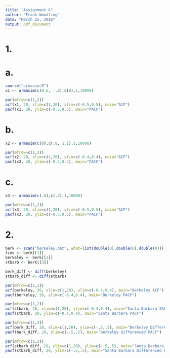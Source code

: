 ```yaml
---
title: "Assignment 6"
author: "Frank Woodling"
date: "March 25, 2016"
output: pdf_document
---
```


# 1.
# a.
```r
source("armasim.R")
x1 <- armasim(c(0.6, -.8),c(0),1,10000)

par(mfrow=c(1,2))
acf(x1, 20, xlim=c(1,20), ylim=c(-0.5,0.5), main="ACF")
pacf(x1, 20, ylim=c(-0.5,0.5), main="PACF")
```

# b.
```r
x2 <- armasim(c(0),c(.8, 1.1),1,10000)

par(mfrow=c(1,2))
acf(x2, 20, xlim=c(1,20), ylim=c(-0.4,0.4), main="ACF")
pacf(x2, 20, ylim=c(-0.4,0.4), main="PACF")
```

# c.
```r
x3 <- armasim(c(.8),c(.8),1,10000)

par(mfrow=c(1,2))
acf(x3, 20, xlim=c(1,20), ylim=c(-0.5,0.5), main="ACF")
pacf(x3, 20, ylim=c(-0.5,0.5), main="PACF")
```

# 2.
```r
berk <- scan("berkeley.dat", what=list(double(0),double(0),double(0)))
time <- berk[[1]]
berkeley <- berk[[2]]
stbarb <- berk[[3]]

berk_diff <- diff(berkeley)
stbarb_diff <- diff(stbarb)

par(mfrow=c(1,2))
acf(berkeley, 20, xlim=c(1,20), ylim=c(-0.4,0.4), main="Berkeley ACF")
pacf(berkeley, 20, ylim=c(-0.4,0.4), main="Berkeley PACF")

par(mfrow=c(1,2))
acf(stbarb, 20, xlim=c(1,20), ylim=c(-0.4,0.4), main="Santa Barbara SACF")
pacf(stbarb, 20, ylim=c(-0.4,0.4), main="Santa Barbara PACF")

par(mfrow=c(1,2))
acf(berk_diff, 20, xlim=c(1,20), ylim=c(-.5,.5), main="Berkeley Differenced SACF")
pacf(berk_diff, 20, ylim=c(-.5,.5), main="Berkeley Differenced PACF")

par(mfrow=c(1,2))
acf(stbarb_diff, 20, xlim=c(1,20), ylim=c(-.5,.5), main="Santa Barbara Differenced SACF")
pacf(stbarb_diff, 20, ylim=c(-.5,.5), main="Santa Barbara Differenced PACF")
```

